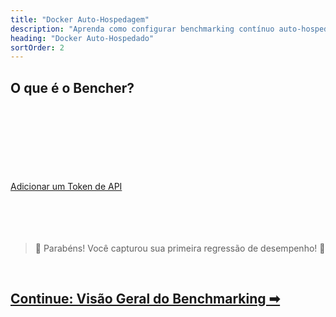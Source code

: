 ```yaml
---
title: "Docker Auto-Hospedagem"
description: "Aprenda como configurar benchmarking contínuo auto-hospedado com Bencher"
heading: "Docker Auto-Hospedado"
sortOrder: 2
---
```



## O que é o Bencher?

<BencherIntro />

<br />

<DockerSelfHosted />

<br />

<DockerInstall />

<br />

<QSInstallCli />

<br />

<DockerRunServers />

<br />

<DockerBencherHost />

<br />

<DockerSelfHostedAccount />

<br />

<QSApiToken>
    <a href="http://localhost:3000/auth/signup" target="_blank">Adicionar um Token de API</a>
</QSApiToken>

<br />

<QSCreateProject />

<br />

<QSRunReport />

<br />

<QSGenerateAlert />

<br />
<br />

> 🐰 Parabéns! Você capturou sua primeira regressão de desempenho! 🎉

<br />

<h2><a href="/pt/docs/explanation/benchmarking/">Continue: Visão Geral do Benchmarking ➡</a></h2>